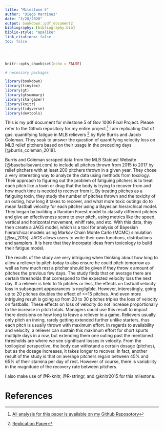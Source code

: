 ```yaml
---
title: "Milestone 5"
author: "Diego Martinez"
date: "3/28/2020"
output: bookdown::pdf_document2
bibliography: [bibliography.bib]
biblio-style: "apalike"
link_citations: false
toc: false

    
---
```


```r
knitr::opts_chunk$set(echo = FALSE)

# necessary packages 

library(bookdown)
library(tinytex)
library(gt)
library(gtsummary)
library(stargazer)
library(knitr)
library(tidyverse)
library(devtools)


```


This is my pdf document for milestone 5 of Gov 1006 Final Project. Please refer to the Github repository for my entire project.^[[All analysis for this paper is available on my Github Reposotory](https://github.com/diegomartinez1221/gov_1006_replication_relief_fatigue)] I am replicating Out of gas: quantifying fatigue in MLB relievers ^[[Replication Paper](https://www-degruyter-com.ezp-prod1.hul.harvard.edu/downloadpdf/j/jqas.2018.14.issue-2/jqas-2018-0007/jqas-2018-0007.pdf)] by Kyle Burris and Jacob Coleman. They seak to answer the question of quantifying velocity loss on MLB relief pitchers based on their usage in the preceding days [@burris_coleman_2018]. 

Burris and Coleman scraped data from the MLB Statcast Website [@baseballsavant.com] to include all pitches thrown from 2015 to 2017 by relief pitchers with at least 200 pitchers thrown in a given year. They chose a very interesting way to analyze the data using methods from toxology. Their approach to figuring out the problem of fatiguing pitchers is to treat each pitch like a toxin or drug that the body is trying to recover from and how much time is needed to recover from it. By treating pitches as a fatiguing toxin, they study the number of pitches thrown and the toxicity of an outing, how long it takes to recover, and what more toxic outings do to mean fastball velocity for each pitcher using a Bayesian hierarchical model.  They began by building a Random Forest model to classify different pitches and give an effectiveness score to ever pitch, using metrics like the speed, vertical and horizontal movement, whiff rate, and etc. With this data, they then create a JAGS model, which is a tool for analysis of Bayesian hierarchical models using Markov Chain Monte Carlo (MCMC) simulation [@su_2015]. JAGS allows users to write their own functions, distributions and samplers. It is here that they incorpate ideas from toxicology to build their fatigue model. 
  
  
  The results of the study are very intriguing when thinking about how long to allow a reliever to pitch today to also ensure he could pitch tomorrow as well as how much rest a pitcher should be given if they throw x amount of pitches the previous few days. The study finds that on average there are certain thresholds that correspond to the expected velocity loss the next day. If a reliever is held to 15 pitches or less, the effects on fastball velocity loss in subsequent appearances is negligible. However, interestingly, going up to 20 pitches doubles the effect of <=15 pitches. And even more intriguing result is going up from 20 to 30 pitches triples the loss of velocity on fastballs. These effects on loss of velocity do not increase proportionally to the increase in pitch totals. Managers could use this result to impact there decisions on how long to leave a reliever in a game. Relievers usually only pitch an inning, rarely getting extended further unlike starters, thus each pitch is usually thrown with maximum effort. In regards to availability and velocity, a reliever can sustain this maximum effort for short spurts multiple days in a row, but extending them one outing past the mentioned thresholds are where we see significant losses in velocity. From the toxilogical perspective, the body can withstand a certain dosage (pitches), but as the dosage increases, it takes longer to recover. In fact, another result of the study is that on average pitchers regain between 45% and 65% of their stamina per day of rest. However of course, there is variability in the magnitude of the recovery rate between pitchers. 

I also make use of @R-knitr, @R-stringr, and @knitr2015 for this milestone.


# References